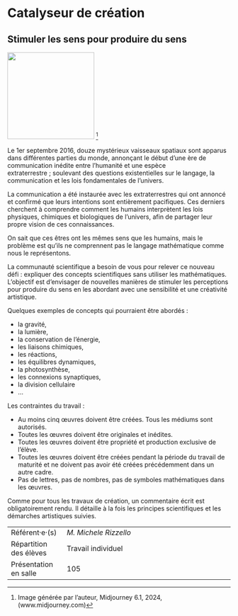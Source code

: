 # Catalyseur de création

## Stimuler les sens pour produire du sens {-}

::: {.center data-latex=""}
![](images/catalyseur-de-creation.png){height=14em} ^[Image générée par l'auteur, Midjourney 6.1, 2024, (www.midjourney.com)]
:::

Le 1er septembre 2016, douze mystérieux vaisseaux spatiaux sont apparus
dans différentes parties du monde, annonçant le début d'une ère de
communication inédite entre l'humanité et une espèce
extraterrestre ; soulevant des questions existentielles sur le langage,
la communication et les lois fondamentales de l'univers.

La communication a été instaurée avec les extraterrestres qui ont
annoncé et confirmé que leurs intentions sont entièrement pacifiques.
Ces derniers cherchent à comprendre comment les humains interprètent les
lois physiques, chimiques et biologiques de l'univers, afin de partager
leur propre vision de ces connaissances.

On sait que ces êtres ont les mêmes sens que les humains, mais le
problème est qu'ils ne comprennent pas le langage mathématique comme
nous le représentons.

La communauté scientifique a besoin de vous pour relever ce nouveau
défi : expliquer des concepts scientifiques sans utiliser les
mathématiques. L'objectif est d'envisager de nouvelles manières de
stimuler les perceptions pour produire du sens en les abordant avec une
sensibilité et une créativité artistique.

Quelques exemples de concepts qui pourraient être abordés : 

- la gravité,
- la lumière,
- la conservation de l'énergie,
- les liaisons chimiques,
- les réactions,
- les équilibres dynamiques,
- la photosynthèse,
- les connexions synaptiques,
- la division cellulaire
- ...

\newpage

Les contraintes du travail : 

- Au moins cinq œuvres doivent être créées. Tous les médiums sont
autorisés.
- Toutes les œuvres doivent être originales et inédites.
- Toutes les œuvres doivent être propriété et production exclusive de l'élève.
- Toutes les œuvres doivent être créées pendant la période du travail de maturité et ne doivent pas avoir été créées précédemment dans un autre cadre.
- Pas de lettres, pas de nombres, pas de symboles mathématiques dans les œuvres.

Comme pour tous les travaux de création, un commentaire écrit est
obligatoirement rendu. Il détaille à la fois les principes scientifiques
et les démarches artistiques suivies.

::: {.small data-latex=""}
|                        |                                            |
| :------------- | :----------------------------------------- |
| Référent·e·(s)         | _M. Michele Rizzello_                              |
| Répartition des élèves | Travail individuel                                |
| Présentation en salle  | 105                                  |
:::